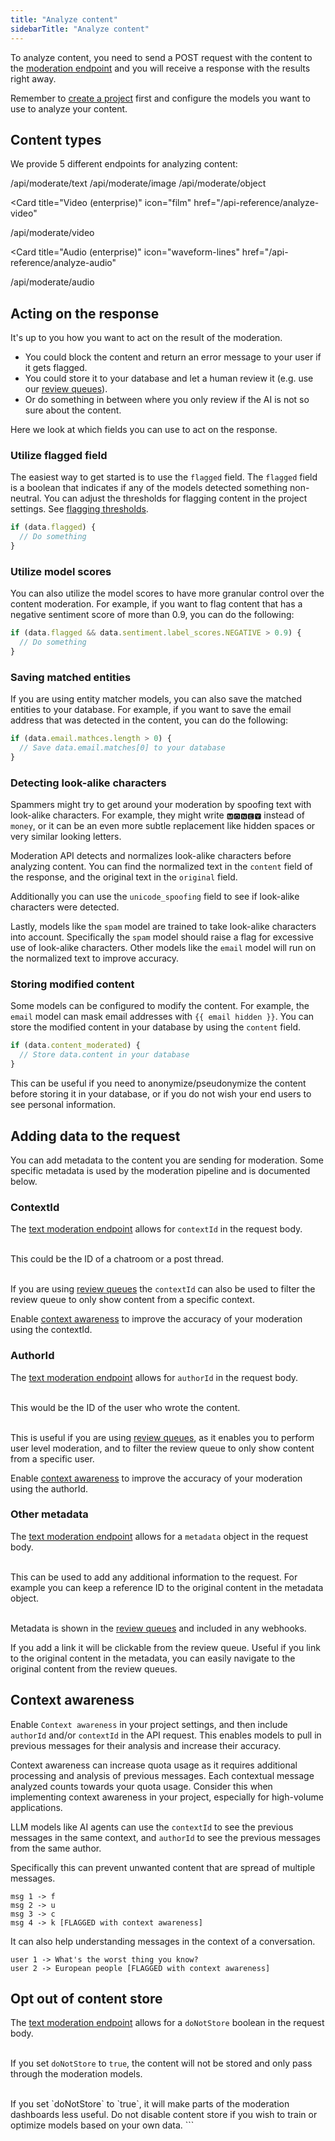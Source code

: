 ```yaml
---
title: "Analyze content"
sidebarTitle: "Analyze content"
---
```


To analyze content, you need to send a POST request with the content to the [moderation endpoint](/api-reference/analyze-text) and you will receive a response with the results right away.

Remember to [create a project](/content-moderation/creating-projects) first and configure the models you want to use to analyze your content.

## Content types

We provide 5 different endpoints for analyzing content:

<CardGroup cols={2}>

<Card title="Text" icon="align-left" href="/api-reference/analyze-text">
  /api/moderate/text
</Card>

<Card title="Image" icon="image" href="/api-reference/analyze-image">
  /api/moderate/image
</Card>

<Card title="Object" icon="brackets-curly" href="/api-reference/analyze-object">
  /api/moderate/object
</Card>

<Card
  title="Video (enterprise)"
  icon="film"
  href="/api-reference/analyze-video"
>
  /api/moderate/video
</Card>

<Card
  title="Audio (enterprise)"
  icon="waveform-lines"
  href="/api-reference/analyze-audio"
>
  /api/moderate/audio
</Card>

</CardGroup>

## Acting on the response

It's up to you how you want to act on the result of the moderation.

- You could block the content and return an error message to your user if it gets flagged.
- You could store it to your database and let a human review it (e.g. use our [review queues](/review-queues)).
- Or do something in between where you only review if the AI is not so sure about the content.

Here we look at which fields you can use to act on the response.

### Utilize flagged field

The easiest way to get started is to use the `flagged` field. The `flagged` field is a boolean that indicates if any of the models detected something non-neutral. You can adjust the thresholds for flagging content in the project settings. See [flagging thresholds](/content-moderation/flagging-thresholds).

```javascript
if (data.flagged) {
  // Do something
}
```

### Utilize model scores

You can also utilize the model scores to have more granular control over the content moderation. For example, if you want to flag content that has a negative sentiment score of more than 0.9, you can do the following:

```javascript
if (data.flagged && data.sentiment.label_scores.NEGATIVE > 0.9) {
  // Do something
}
```

### Saving matched entities

If you are using entity matcher models, you can also save the matched entities to your database. For example, if you want to save the email address that was detected in the content, you can do the following:

```javascript
if (data.email.mathces.length > 0) {
  // Save data.email.matches[0] to your database
}
```

### Detecting look-alike characters

Spammers might try to get around your moderation by spoofing text with look-alike characters. For example, they might write `🅼🅾🅽🅴🆈` instead of `money`, or it can be an even more subtle replacement like hidden spaces or very similar looking letters.

Moderation API detects and normalizes look-alike characters before analyzing content. You can find the normalized text in the `content` field of the response, and the original text in the `original` field.

Additionally you can use the `unicode_spoofing` field to see if look-alike characters were detected.

Lastly, models like the `spam` model are trained to take look-alike characters into account. Specifically the `spam` model should raise a flag for excessive use of look-alike characters. Other models like the `email` model will run on the normalized text to improve accuracy.

### Storing modified content

Some models can be configured to modify the content. For example, the `email` model can mask email addresses with `{{ email hidden }}`. You can store the modified content in your database by using the `content` field.

```javascript
if (data.content_moderated) {
  // Store data.content in your database
}
```

This can be useful if you need to anonymize/pseudonymize the content before storing it in your database, or if you do not wish your end users to see personal information.

## Adding data to the request

You can add metadata to the content you are sending for moderation. Some specific metadata is used by the moderation pipeline and is documented below.

### ContextId

The [text moderation endpoint](/api-reference) allows for `contextId` in the request body.<br></br>

This could be the ID of a chatroom or a post thread.<br></br>

If you are using [review queues](/review-queues) the `contextId` can also be used to filter the review queue to only show content from a specific context.

Enable [context awareness](#context-awareness) to improve the accuracy of your moderation using the contextId.

### AuthorId

The [text moderation endpoint](/api-reference) allows for `authorId` in the request body. <br></br>

This would be the ID of the user who wrote the content. <br></br>

This is useful if you are using [review queues](/review-queues), as it enables you to perform user level moderation, and to filter the review queue to only show content from a specific user.

Enable [context awareness](#context-awareness) to improve the accuracy of your moderation using the authorId.

### Other metadata

The [text moderation endpoint](/api-reference) allows for a `metadata` object in the request body. <br></br>

This can be used to add any additional information to the request. For example you can keep a reference ID to the original content in the metadata object. <br></br>

Metadata is shown in the [review queues](/review-queues) and included in any webhooks.

<Tip>
  If you add a link it will be clickable from the review queue. Useful if you
  link to the original content in the metadata, you can easily navigate to the
  original content from the review queues.
</Tip>

## Context awareness

Enable `Context awareness` in your project settings, and then include `authorId` and/or `contextId` in the API request. This enables models to pull in previous messages for their analysis and increase their accuracy.

<Note>
  Context awareness can increase quota usage as it requires additional
  processing and analysis of previous messages. Each contextual message analyzed
  counts towards your quota usage. Consider this when implementing context
  awareness in your project, especially for high-volume applications.
</Note>

LLM models like AI agents can use the `contextId` to see the previous messages in the same context, and `authorId` to see the previous messages from the same author.

Specifically this can prevent unwanted content that are spread of multiple messages.

```
msg 1 -> f
msg 2 -> u
msg 3 -> c
msg 4 -> k [FLAGGED with context awareness]
```

It can also help understanding messages in the context of a conversation.

```
user 1 -> What's the worst thing you know?
user 2 -> European people [FLAGGED with context awareness]
```

## Opt out of content store

The [text moderation endpoint](/api-reference) allows for a `doNotStore` boolean in the request body. <br></br>

If you set `doNotStore` to `true`, the content will not be stored and only pass through the moderation models. <br></br>

<Warning>
  If you set `doNotStore` to `true`, it will make parts of the moderation
  dashboards less useful.
</Warning>

<Warning>
  Do not disable content store if you wish to train or optimize models based on
  your own data.
</Warning>
```
